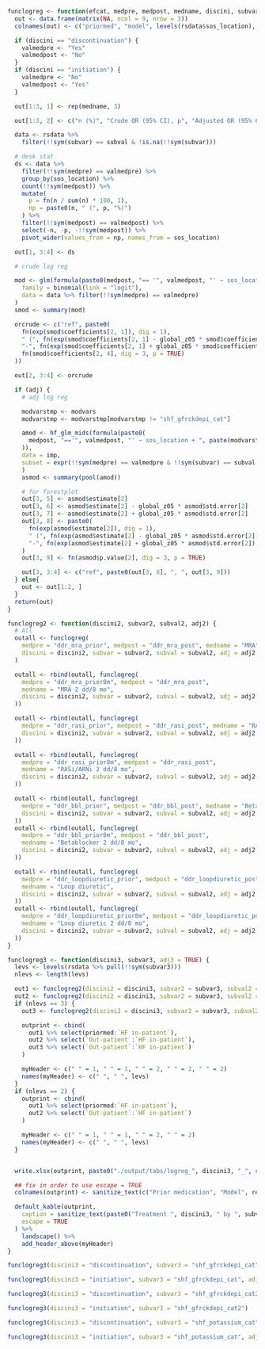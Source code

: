 ```r

funclogreg <- function(efcat, medpre, medpost, medname, discini, subvar, subval, adj = TRUE) {
  out <- data.frame(matrix(NA, ncol = 9, nrow = 3))
  colnames(out) <- c("priormed", "model", levels(rsdata$sos_location), "logor", "lci", "uci", "orci", "pval")

  if (discini == "discontinuation") {
    valmedpre <- "Yes"
    valmedpost <- "No"
  }
  if (discini == "initiation") {
    valmedpre <- "No"
    valmedpost <- "Yes"
  }

  out[1:3, 1] <- rep(medname, 3)

  out[1:3, 2] <- c("n (%)", "Crude OR (95% CI), p", "Adjusted OR (95% CI), p")

  data <- rsdata %>%
    filter(!!sym(subvar) == subval & !is.na(!!sym(subvar)))

  # desk stat
  ds <- data %>%
    filter(!!sym(medpre) == valmedpre) %>%
    group_by(sos_location) %>%
    count(!!sym(medpost)) %>%
    mutate(
      p = fn(n / sum(n) * 100, 1),
      np = paste0(n, " (", p, "%)")
    ) %>%
    filter(!!sym(medpost) == valmedpost) %>%
    select(-n, -p, -!!sym(medpost)) %>%
    pivot_wider(values_from = np, names_from = sos_location)

  out[1, 3:4] <- ds

  # crude log reg

  mod <- glm(formula(paste0(medpost, "== '", valmedpost, "' ~ sos_location")),
    family = binomial(link = "logit"),
    data = data %>% filter(!!sym(medpre) == valmedpre)
  )
  smod <- summary(mod)

  orcrude <- c("ref", paste0(
    fn(exp(smod$coefficients[2, 1]), dig = 1),
    " (", fn(exp(smod$coefficients[2, 1] - global_z05 * smod$coefficients[2, 2]), dig = 1),
    "-", fn(exp(smod$coefficients[2, 1] + global_z05 * smod$coefficients[2, 2]), dig = 1), "), ",
    fn(smod$coefficients[2, 4], dig = 3, p = TRUE)
  ))

  out[2, 3:4] <- orcrude

  if (adj) {
    # adj log reg

    modvarstmp <- modvars
    modvarstmp <- modvarstmp[modvarstmp != "shf_gfrckdepi_cat"]

    amod <- hf_glm_mids(formula(paste0(
      medpost, "=='", valmedpost, "' ~ sos_location + ", paste(modvarstmp, collapse = " + ")
    )),
    data = imp,
    subset = expr(!!sym(medpre) == valmedpre & !!sym(subvar) == subval & !is.na(!!sym(subvar)))
    )
    asmod <- summary(pool(amod))

    # for forestplot
    out[3, 5] <- asmod$estimate[2]
    out[3, 6] <- asmod$estimate[2] - global_z05 * asmod$std.error[2]
    out[3, 7] <- asmod$estimate[2] + global_z05 * asmod$std.error[2]
    out[3, 8] <- paste0(
      fn(exp(asmod$estimate[2]), dig = 1),
      " (", fn(exp(asmod$estimate[2] - global_z05 * asmod$std.error[2]), dig = 1),
      "-", fn(exp(asmod$estimate[2] + global_z05 * asmod$std.error[2]), dig = 1), ")"
    )
    out[3, 9] <- fn(asmod$p.value[2], dig = 3, p = TRUE)

    out[3, 3:4] <- c("ref", paste0(out[3, 8], ", ", out[3, 9]))
  } else{
    out <- out[1:2, ]
  }
  return(out)
}

funclogreg2 <- function(discini2, subvar2, subval2, adj2) {
  # All
  outall <- funclogreg(
    medpre = "ddr_mra_prior", medpost = "ddr_mra_post", medname = "MRA",
    discini = discini2, subvar = subvar2, subval = subval2, adj = adj2
  )

  outall <- rbind(outall, funclogreg(
    medpre = "ddr_mra_prior8m", medpost = "ddr_mra_post",
    medname = "MRA 2 dd/8 mo",
    discini = discini2, subvar = subvar2, subval = subval2, adj = adj2
  ))

  outall <- rbind(outall, funclogreg(
    medpre = "ddr_rasi_prior", medpost = "ddr_rasi_post", medname = "RASi/ARNi",
    discini = discini2, subvar = subvar2, subval = subval2, adj = adj2
  ))

  outall <- rbind(outall, funclogreg(
    medpre = "ddr_rasi_prior8m", medpost = "ddr_rasi_post",
    medname = "RASi/ARNi 2 dd/8 mo",
    discini = discini2, subvar = subvar2, subval = subval2, adj = adj2
  ))

  outall <- rbind(outall, funclogreg(
    medpre = "ddr_bbl_prior", medpost = "ddr_bbl_post", medname = "Betablocker",
    discini = discini2, subvar = subvar2, subval = subval2, adj = adj2
  ))
  outall <- rbind(outall, funclogreg(
    medpre = "ddr_bbl_prior8m", medpost = "ddr_bbl_post",
    medname = "Betablocker 2 dd/8 mo",
    discini = discini2, subvar = subvar2, subval = subval2, adj = adj2
  ))

  outall <- rbind(outall, funclogreg(
    medpre = "ddr_loopdiuretic_prior", medpost = "ddr_loopdiuretic_post",
    medname = "Loop diuretic",
    discini = discini2, subvar = subvar2, subval = subval2, adj = adj2
  ))
  outall <- rbind(outall, funclogreg(
    medpre = "ddr_loopdiuretic_prior8m", medpost = "ddr_loopdiuretic_post",
    medname = "Loop diuretic 2 dd/8 mo",
    discini = discini2, subvar = subvar2, subval = subval2, adj = adj2
  ))
}

funclogreg3 <- function(discini3, subvar3, adj3 = TRUE) {
  levs <- levels(rsdata %>% pull(!!sym(subvar3)))
  nlevs <- length(levs)

  out1 <- funclogreg2(discini2 = discini3, subvar2 = subvar3, subval2 = levs[1], adj2 = adj3)
  out2 <- funclogreg2(discini2 = discini3, subvar2 = subvar3, subval2 = levs[2], adj2 = adj3)
  if (nlevs == 3) {
    out3 <- funclogreg2(discini2 = discini3, subvar2 = subvar3, subval2 = levs[3], adj2 = adj3)

    outprint <- cbind(
      out1 %>% select(priormed:`HF in-patient`),
      out2 %>% select(`Out-patient`:`HF in-patient`),
      out3 %>% select(`Out-patient`:`HF in-patient`)
    )

    myHeader <- c(" " = 1, " " = 1, " " = 2, " " = 2, " " = 2)
    names(myHeader) <- c(" ", " ", levs)
  }
  if (nlevs == 2) {
    outprint <- cbind(
      out1 %>% select(priormed:`HF in-patient`),
      out2 %>% select(`Out-patient`:`HF in-patient`)
    )

    myHeader <- c(" " = 1, " " = 1, " " = 2, " " = 2)
    names(myHeader) <- c(" ", " ", levs)
  }


  write.xlsx(outprint, paste0("./output/tabs/logreg_", discini3, "_", subvar3, "_", Sys.Date(), ".xlsx"), rowNames = FALSE, overwrite = T)

  ## fix in order to use escape = TRUE
  colnames(outprint) <- sanitize_text(c("Prior medication", "Model", rep(c("Out-patient", "HF in-patient"), nlevs)))

  default_kable(outprint,
    caption = sanitize_text(paste0("Treatment ", discini3, " by ", subvar3)),
    escape = TRUE
  ) %>%
    landscape() %>%
    add_header_above(myHeader)
}
```

```r

funclogreg3(discini3 = "discontinuation", subvar3 = "shf_gfrckdepi_cat", adj3 = FALSE)
```

```r

funclogreg3(discini3 = "initiation", subvar3 = "shf_gfrckdepi_cat", adj3 = FALSE)
```

```r

funclogreg3(discini3 = "discontinuation", subvar3 = "shf_gfrckdepi_cat2")
```

```r

funclogreg3(discini3 = "initiation", subvar3 = "shf_gfrckdepi_cat2")
```

```r

funclogreg3(discini3 = "discontinuation", subvar3 = "shf_potassium_cat", adj3 = FALSE)
```

```r

funclogreg3(discini3 = "initiation", subvar3 = "shf_potassium_cat", adj3 = FALSE)
```
